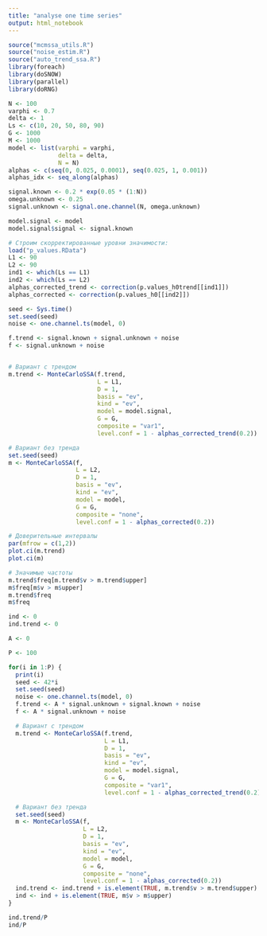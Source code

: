 ```yaml
---
title: "analyse one time series"
output: html_notebook
---
```


```r
source("mcmssa_utils.R")
source("noise_estim.R")
source("auto_trend_ssa.R")
library(foreach)
library(doSNOW)
library(parallel)
library(doRNG)
```

```r
N <- 100
varphi <- 0.7
delta <- 1
Ls <- c(10, 20, 50, 80, 90)
G <- 1000
M <- 1000
model <- list(varphi = varphi,
              delta = delta,
              N = N)
alphas <- c(seq(0, 0.025, 0.0001), seq(0.025, 1, 0.001))
alphas_idx <- seq_along(alphas)
```

```r
signal.known <- 0.2 * exp(0.05 * (1:N))
omega.unknown <- 0.25
signal.unknown <- signal.one.channel(N, omega.unknown)

model.signal <- model
model.signal$signal <- signal.known
```

```r
# Строим скорректированные уровни значимости:
load("p_values.RData")
L1 <- 90
L2 <- 90
ind1 <- which(Ls == L1)
ind2 <- which(Ls == L2)
alphas_corrected_trend <- correction(p.values_h0trend[[ind1]])
alphas_corrected <- correction(p.values_h0[[ind2]])
```

```r
seed <- Sys.time()
set.seed(seed)
noise <- one.channel.ts(model, 0)

f.trend <- signal.known + signal.unknown + noise
f <- signal.unknown + noise


# Вариант с трендом
m.trend <- MonteCarloSSA(f.trend,
                         L = L1,
                         D = 1,
                         basis = "ev",
                         kind = "ev",
                         model = model.signal,
                         G = G,
                         composite = "var1",
                         level.conf = 1 - alphas_corrected_trend(0.2))

# Вариант без тренда
set.seed(seed)
m <- MonteCarloSSA(f,
                   L = L2,
                   D = 1,
                   basis = "ev",
                   kind = "ev",
                   model = model,
                   G = G,
                   composite = "none",
                   level.conf = 1 - alphas_corrected(0.2))

# Доверительные интервалы
par(mfrow = c(1,2))
plot.ci(m.trend)
plot.ci(m)

# Значимые частоты
m.trend$freq[m.trend$v > m.trend$upper]
m$freq[m$v > m$upper]
m.trend$freq
m$freq
```

```r
ind <- 0
ind.trend <- 0

A <- 0

P <- 100

for(i in 1:P) {
  print(i)
  seed <- 42*i
  set.seed(seed)
  noise <- one.channel.ts(model, 0)
  f.trend <- A * signal.unknown + signal.known + noise
  f <- A * signal.unknown + noise

  # Вариант с трендом
  m.trend <- MonteCarloSSA(f.trend,
                           L = L1,
                           D = 1,
                           basis = "ev",
                           kind = "ev",
                           model = model.signal,
                           G = G,
                           composite = "var1",
                           level.conf = 1 - alphas_corrected_trend(0.2))

  # Вариант без тренда
  set.seed(seed)
  m <- MonteCarloSSA(f,
                     L = L2,
                     D = 1,
                     basis = "ev",
                     kind = "ev",
                     model = model,
                     G = G,
                     composite = "none",
                     level.conf = 1 - alphas_corrected(0.2))
  ind.trend <- ind.trend + is.element(TRUE, m.trend$v > m.trend$upper)
  ind <- ind + is.element(TRUE, m$v > m$upper)
}

ind.trend/P
ind/P
```
